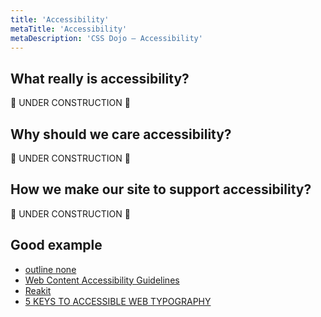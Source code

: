 ```yaml
---
title: 'Accessibility'
metaTitle: 'Accessibility'
metaDescription: 'CSS Dojo — Accessibility'
---
```


## What really is accessibility?

🚧 UNDER CONSTRUCTION 🚧

## Why should we care accessibility?

🚧 UNDER CONSTRUCTION 🚧

## How we make our site to support accessibility?

🚧 UNDER CONSTRUCTION 🚧

## Good example

- [outline none](http://www.outlinenone.com)
- [Web Content Accessibility Guidelines](https://www.w3.org/TR/WCAG21/)
- [Reakit](https://reakit.io/)
- [5 KEYS TO ACCESSIBLE WEB TYPOGRAPHY](https://betterwebtype.com/articles/2019/06/16/5-keys-to-accessible-web-typography/)
